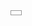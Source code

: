 {| width="{{{width|90}}}%"
|-
|style="border:1px solid #999; background:{{{color|}}}; height:5px"|
|}<noinclude>
{{documentation}}
</noinclude>
